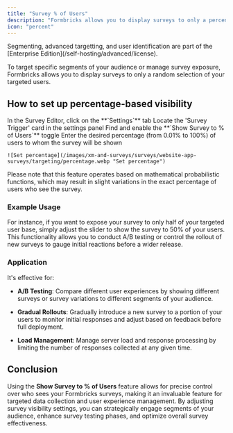 ```yaml
---
title: "Survey % of Users"
description: "Formbricks allows you to display surveys to only a percentage of your targeted users. This is helpful for surveying on public facing website."
icon: "percent"
---
```


<Note>
  Segmenting, advanced targetting, and user identification are part of the [Enterprise Edition](/self-hosting/advanced/license).
</Note>

To target specific segments of your audience or manage survey exposure, Formbricks allows you to display surveys to only a random selection of your targeted users.

## How to set up percentage-based visibility

<Steps>
  <Step title="Open settings in survey editor">
    In the Survey Editor, click on the **`Settings`** tab
  </Step>

  <Step title="Find 'Survey Trigger' card">
    Locate the 'Survey Trigger' card in the settings panel
  </Step>

  <Step title="Enable percentage toggle">
    Find and enable the **`Show Survey to % of Users`** toggle
  </Step>

  <Step title="Set percentage">
    Enter the desired percentage (from 0.01% to 100%) of users to whom the survey will be shown

    ![Set percentage](/images/xm-and-surveys/surveys/website-app-surveys/targeting/percentage.webp "Set percentage")
  </Step>
</Steps>

<Note>
  Please note that this feature operates based on mathematical probabilistic
  functions, which may result in slight variations in the exact percentage of
  users who see the survey.
</Note>

### **Example Usage**

For instance, if you want to expose your survey to only half of your targeted user base, simply adjust the slider to show the survey to 50% of your users. This functionality allows you to conduct A/B testing or control the rollout of new surveys to gauge initial reactions before a wider release.

### **Application**

It's effective for:

* **A/B Testing**: Compare different user experiences by showing different surveys or survey variations to different segments of your audience.

* **Gradual Rollouts**: Gradually introduce a new survey to a portion of your users to monitor initial responses and adjust based on feedback before full deployment.

* **Load Management**: Manage server load and response processing by limiting the number of responses collected at any given time.

## **Conclusion**

Using the **Show Survey to % of Users** feature allows for precise control over who sees your Formbricks surveys, making it an invaluable feature for targeted data collection and user experience management. By adjusting survey visibility settings, you can strategically engage segments of your audience, enhance survey testing phases, and optimize overall survey effectiveness.